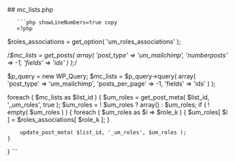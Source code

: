 

<div class="phpdocumentor-element -file">
    ## mc_lists.php

        

    
       ```php showLineNumbers=true copy
       <?php
$roles_associations = get_option( 'um_roles_associations' );

/*$mc_lists = get_posts( array(
	'post_type'     => 'um_mailchimp',
	'numberposts'   => -1,
	'fields'        => 'ids'
) );*/

$p_query = new WP_Query;
$mc_lists = $p_query->query( array(
	'post_type'         => 'um_mailchimp',
	'posts_per_page'    => -1,
	'fields'            => 'ids'
) );

foreach ( $mc_lists as $list_id ) {
	$um_roles = get_post_meta( $list_id, '_um_roles', true );
	$um_roles = ! $um_roles ? array() : $um_roles;
	if ( ! empty( $um_roles ) ) {
		foreach ( $um_roles as $i => $role_k ) {
			$um_roles[ $i ] = $roles_associations[ $role_k ];
		}

		update_post_meta( $list_id, '_um_roles', $um_roles );
	}
}
       ```
</div>
